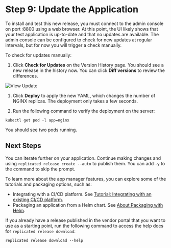 # Step 9: Update the Application

To install and test this new release, you must connect to the admin console on port :8800 using a web browser.
At this point, the UI likely shows that your test application is up-to-date and that no updates are available.
The admin console can be configured to check for new updates at regular intervals, but for now you will trigger a check manually.

To check for updates manually:

1. Click **Check for Updates** on the Version History page.
  You should see a new release in the history now. You can click **Diff versions** to review the differences.

  ![View Update](/images/guides/kots/view-update.png)

1. Click **Deploy** to apply the new YAML, which changes the number of NGINX replicas. The deployment only takes a few seconds.

1. Run the following command to verify the deployment on the server:

  ```shell script
  kubectl get pod -l app=nginx
  ```

  You should see two pods running.


## Next Steps

You can iterate further on your application. Continue making changes and using `replicated release create --auto` to publish them. You can add `-y` to the command to skip the prompt.

To learn more about the app manager features, you can explore some of the tutorials and packaging options, such as:

* Integrating with a CI/CD platform. See [Tutorial: Integrating with an existing CI/CD platform](tutorial-ci-cd-integration).
* Packaging an application from a Helm chart. See [About Packaging with Helm](helm-overview).

If you already have a release published in the vendor portal that you want to use as a starting point, run the following command to access the help docs for `replicated release download`:

```shell script
replicated release download --help
```

